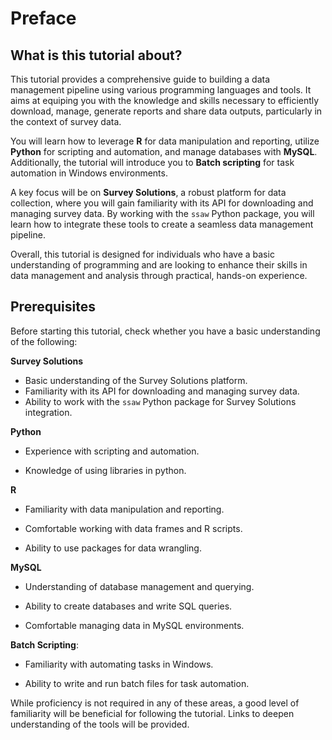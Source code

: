# Preface {.unnumbered}

## What is this tutorial about?

This tutorial provides a comprehensive guide to building a data management pipeline using various programming languages and tools. It aims at equiping you with the knowledge and skills necessary to efficiently download, manage, generate reports and share data outputs, particularly in the context of survey data.

You will learn how to leverage **R** for data manipulation and reporting, utilize **Python** for scripting and automation, and manage databases with **MySQL**. Additionally, the tutorial will introduce you to **Batch scripting** for task automation in Windows environments.

A key focus will be on **Survey Solutions**, a robust platform for data collection, where you will gain familiarity with its API for downloading and managing survey data. By working with the `ssaw` Python package, you will learn how to integrate these tools to create a seamless data management pipeline.

Overall, this tutorial is designed for individuals who have a basic understanding of programming and are looking to enhance their skills in data management and analysis through practical, hands-on experience.

## Prerequisites

Before starting this tutorial, check whether you have a basic understanding of the following:

**Survey Solutions**

-   Basic understanding of the Survey Solutions platform.
-   Familiarity with its API for downloading and managing survey data.
-   Ability to work with the `ssaw` Python package for Survey Solutions integration.

**Python**

-   Experience with scripting and automation.

-   Knowledge of using libraries in python.

**R**

-   Familiarity with data manipulation and reporting.

-   Comfortable working with data frames and R scripts.

-   Ability to use packages for data wrangling.

**MySQL**

-   Understanding of database management and querying.

-   Ability to create databases and write SQL queries.

-   Comfortable managing data in MySQL environments.

**Batch Scripting**:

-   Familiarity with automating tasks in Windows.

-   Ability to write and run batch files for task automation.

::: callout-note
While proficiency is not required in any of these areas, a good level of familiarity will be beneficial for following the tutorial. Links to deepen understanding of the tools will be provided.
:::
